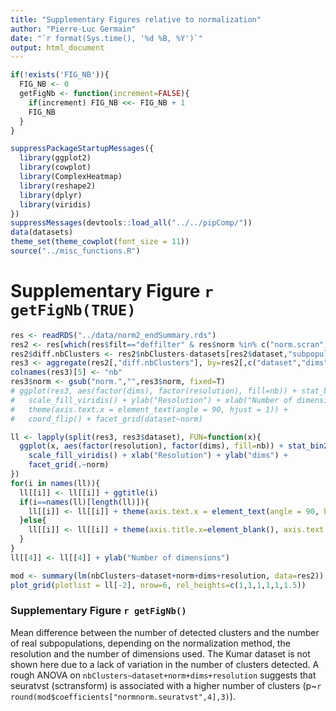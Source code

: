 ```yaml
---
title: "Supplementary Figures relative to normalization"
author: "Pierre-Luc Germain"
date: "`r format(Sys.time(), '%d %B, %Y')`"
output: html_document
---
```


```r
if(!exists('FIG_NB')){
  FIG_NB <- 0
  getFigNb <- function(increment=FALSE){
    if(increment) FIG_NB <<- FIG_NB + 1
    FIG_NB
  }
}
```

```r
suppressPackageStartupMessages({
  library(ggplot2)
  library(cowplot)
  library(ComplexHeatmap)
  library(reshape2)
  library(dplyr)
  library(viridis)
})
suppressMessages(devtools::load_all("../../pipComp/"))
data(datasets)
theme_set(theme_cowplot(font_size = 11))
source("../misc_functions.R")
```

# Supplementary Figure `r getFigNb(TRUE)`

```r
res <- readRDS("../data/norm2_endSummary.rds")
res2 <- res[which(res$filt=="deffilter" & res$norm %in% c("norm.scran", "norm.scran.noscale", "norm.seurat", "norm.seuratvst", "norm.stableGsum")),]
res2$diff.nbClusters <- res2$nbClusters-datasets[res2$dataset,"subpopulations"]
res3 <- aggregate(res2[,"diff.nbClusters"], by=res2[,c("dataset","dims","resolution","norm")], FUN=mean)
colnames(res3)[5] <- "nb"
res3$norm <- gsub("norm.","",res3$norm, fixed=T)
# ggplot(res3, aes(factor(dims), factor(resolution), fill=nb)) + stat_bin2d() + 
#   scale_fill_viridis() + ylab("Resolution") + xlab("Number of dimensions") +
#   theme(axis.text.x = element_text(angle = 90, hjust = 1)) +
#   coord_flip() + facet_grid(dataset~norm)

ll <- lapply(split(res3, res3$dataset), FUN=function(x){
  ggplot(x, aes(factor(resolution), factor(dims), fill=nb)) + stat_bin2d() + 
    scale_fill_viridis() + xlab("Resolution") + ylab("dims") +
    facet_grid(.~norm)
})
for(i in names(ll)){
  ll[[i]] <- ll[[i]] + ggtitle(i)
  if(i==names(ll)[length(ll)]){
    ll[[i]] <- ll[[i]] + theme(axis.text.x = element_text(angle = 90, hjust = 1))
  }else{
    ll[[i]] <- ll[[i]] + theme(axis.title.x=element_blank(), axis.text.x=element_blank(), axis.ticks.x=element_blank())
  }
}
ll[[4]] <- ll[[4]] + ylab("Number of dimensions")

mod <- summary(lm(nbClusters~dataset+norm+dims+resolution, data=res2))
plot_grid(plotlist = ll[-2], nrow=6, rel_heights=c(1,1,1,1,1,1.5))
```

### Supplementary Figure `r getFigNb()`
Mean difference between the number of detected clusters and the number of real subpopulations, depending on the normalization method, the resolution and the number of dimensions used. The Kumar dataset is not shown here due to a lack of variation in the number of clusters detected. A rough ANOVA on `nbClusters~dataset+norm+dims+resolution` suggests that seuratvst (sctransform) is associated with a higher number of clusters (p~`r round(mod$coefficients["normnorm.seuratvst",4],3)`).

